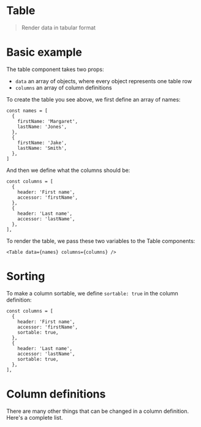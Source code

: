 
<Meta of={TableStories} name="Documentation" />

# Table

> Render data in tabular format

<Canvas of={TableStories.Default} />

# Basic example

The table component takes two props:

- `data` an array of objects, where every object represents one table row
- `columns` an array of column definitions

To create the table you see above, we first define an array of names:

```
const names = [
  {
    firstName: 'Margaret',
    lastName: 'Jones',
  },
  {
    firstName: 'Jake',
    lastName: 'Smith',
  },
]
```

And then we define what the columns should be:

```
const columns = [
  {
    header: 'First name',
    accessor: 'firstName',
  },
  {
    header: 'Last name',
    accessor: 'lastName',
  },
],
```

To render the table, we pass these two variables to the Table components:

```
<Table data={names} columns={columns} />
```

# Sorting

To make a column sortable, we define `sortable: true` in the column definition:

```
const columns = [
  {
    header: 'First name',
    accessor: 'firstName',
    sortable: true,
  },
  {
    header: 'Last name',
    accessor: 'lastName',
    sortable: true,
  },
],
```

<Canvas of={TableStories.Sortable} />

# Column definitions

There are many other things that can be changed in a column definition. Here's a complete list.

<Canvas of={TableStories.ColumnDefinitions} />


